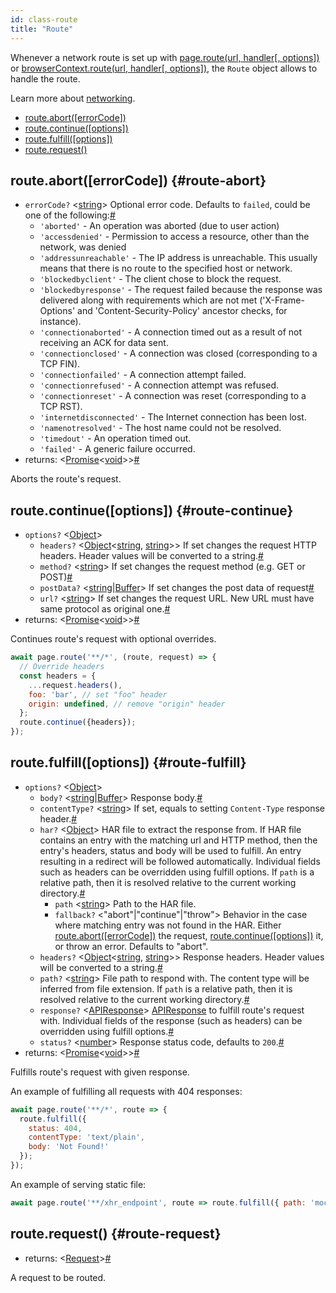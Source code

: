 ```yaml
---
id: class-route
title: "Route"
---
```


Whenever a network route is set up with [page.route(url, handler[, options])](./api/class-page.mdx#page-route) or [browserContext.route(url, handler[, options])](./api/class-browsercontext.mdx#browser-context-route), the `Route` object allows to handle the route.

Learn more about [networking](../network.mdx).


- [route.abort([errorCode])](./api/class-route.mdx#route-abort)
- [route.continue([options])](./api/class-route.mdx#route-continue)
- [route.fulfill([options])](./api/class-route.mdx#route-fulfill)
- [route.request()](./api/class-route.mdx#route-request)

## route.abort([errorCode]) {#route-abort}
- `errorCode?`<a aria-hidden="true" tabindex="-1" class="list-anchor-link" id="route-abort-option-error-code"/> &#60;[string]&#62; Optional error code. Defaults to `failed`, could be one of the following:<a href="#route-abort-option-error-code" class="list-anchor">#</a>
  * `'aborted'` - An operation was aborted (due to user action)
  * `'accessdenied'` - Permission to access a resource, other than the network, was denied
  * `'addressunreachable'` - The IP address is unreachable. This usually means that there is no route to the specified host or network.
  * `'blockedbyclient'` - The client chose to block the request.
  * `'blockedbyresponse'` - The request failed because the response was delivered along with requirements which are not met ('X-Frame-Options' and 'Content-Security-Policy' ancestor checks, for instance).
  * `'connectionaborted'` - A connection timed out as a result of not receiving an ACK for data sent.
  * `'connectionclosed'` - A connection was closed (corresponding to a TCP FIN).
  * `'connectionfailed'` - A connection attempt failed.
  * `'connectionrefused'` - A connection attempt was refused.
  * `'connectionreset'` - A connection was reset (corresponding to a TCP RST).
  * `'internetdisconnected'` - The Internet connection has been lost.
  * `'namenotresolved'` - The host name could not be resolved.
  * `'timedout'` - An operation timed out.
  * `'failed'` - A generic failure occurred.
- returns:<a aria-hidden="true" tabindex="-1" class="list-anchor-link" id="route-abort-return"/> &#60;[Promise]<[void]>&#62;<a href="#route-abort-return" class="list-anchor">#</a>

Aborts the route's request.

## route.continue([options]) {#route-continue}
- `options?` &#60;[Object]&#62;
  - `headers?`<a aria-hidden="true" tabindex="-1" class="list-anchor-link" id="route-continue-option-headers"/> &#60;[Object]<[string], [string]>&#62; If set changes the request HTTP headers. Header values will be converted to a string.<a href="#route-continue-option-headers" class="list-anchor">#</a>
  - `method?`<a aria-hidden="true" tabindex="-1" class="list-anchor-link" id="route-continue-option-method"/> &#60;[string]&#62; If set changes the request method (e.g. GET or POST)<a href="#route-continue-option-method" class="list-anchor">#</a>
  - `postData?`<a aria-hidden="true" tabindex="-1" class="list-anchor-link" id="route-continue-option-post-data"/> &#60;[string]|[Buffer]&#62; If set changes the post data of request<a href="#route-continue-option-post-data" class="list-anchor">#</a>
  - `url?`<a aria-hidden="true" tabindex="-1" class="list-anchor-link" id="route-continue-option-url"/> &#60;[string]&#62; If set changes the request URL. New URL must have same protocol as original one.<a href="#route-continue-option-url" class="list-anchor">#</a>
- returns:<a aria-hidden="true" tabindex="-1" class="list-anchor-link" id="route-continue-return"/> &#60;[Promise]<[void]>&#62;<a href="#route-continue-return" class="list-anchor">#</a>

Continues route's request with optional overrides.

```js
await page.route('**/*', (route, request) => {
  // Override headers
  const headers = {
    ...request.headers(),
    foo: 'bar', // set "foo" header
    origin: undefined, // remove "origin" header
  };
  route.continue({headers});
});
```

## route.fulfill([options]) {#route-fulfill}
- `options?` &#60;[Object]&#62;
  - `body?`<a aria-hidden="true" tabindex="-1" class="list-anchor-link" id="route-fulfill-option-body"/> &#60;[string]|[Buffer]&#62; Response body.<a href="#route-fulfill-option-body" class="list-anchor">#</a>
  - `contentType?`<a aria-hidden="true" tabindex="-1" class="list-anchor-link" id="route-fulfill-option-content-type"/> &#60;[string]&#62; If set, equals to setting `Content-Type` response header.<a href="#route-fulfill-option-content-type" class="list-anchor">#</a>
  - `har?`<a aria-hidden="true" tabindex="-1" class="list-anchor-link" id="route-fulfill-option-har"/> &#60;[Object]&#62; HAR file to extract the response from. If HAR file contains an entry with the matching url and HTTP method, then the entry's headers, status and body will be used to fulfill. An entry resulting in a redirect will be followed automatically. Individual fields such as headers can be overridden using fulfill options. If `path` is a relative path, then it is resolved relative to the current working directory.<a href="#route-fulfill-option-har" class="list-anchor">#</a>
    - `path` &#60;[string]&#62; Path to the HAR file.
    - `fallback?` &#60;"abort"|"continue"|"throw"&#62; Behavior in the case where matching entry was not found in the HAR. Either [route.abort([errorCode])](./api/class-route.mdx#route-abort) the request, [route.continue([options])](./api/class-route.mdx#route-continue) it, or throw an error. Defaults to "abort".
  - `headers?`<a aria-hidden="true" tabindex="-1" class="list-anchor-link" id="route-fulfill-option-headers"/> &#60;[Object]<[string], [string]>&#62; Response headers. Header values will be converted to a string.<a href="#route-fulfill-option-headers" class="list-anchor">#</a>
  - `path?`<a aria-hidden="true" tabindex="-1" class="list-anchor-link" id="route-fulfill-option-path"/> &#60;[string]&#62; File path to respond with. The content type will be inferred from file extension. If `path` is a relative path, then it is resolved relative to the current working directory.<a href="#route-fulfill-option-path" class="list-anchor">#</a>
  - `response?`<a aria-hidden="true" tabindex="-1" class="list-anchor-link" id="route-fulfill-option-response"/> &#60;[APIResponse]&#62; [APIResponse] to fulfill route's request with. Individual fields of the response (such as headers) can be overridden using fulfill options.<a href="#route-fulfill-option-response" class="list-anchor">#</a>
  - `status?`<a aria-hidden="true" tabindex="-1" class="list-anchor-link" id="route-fulfill-option-status"/> &#60;[number]&#62; Response status code, defaults to `200`.<a href="#route-fulfill-option-status" class="list-anchor">#</a>
- returns:<a aria-hidden="true" tabindex="-1" class="list-anchor-link" id="route-fulfill-return"/> &#60;[Promise]<[void]>&#62;<a href="#route-fulfill-return" class="list-anchor">#</a>

Fulfills route's request with given response.

An example of fulfilling all requests with 404 responses:

```js
await page.route('**/*', route => {
  route.fulfill({
    status: 404,
    contentType: 'text/plain',
    body: 'Not Found!'
  });
});
```

An example of serving static file:

```js
await page.route('**/xhr_endpoint', route => route.fulfill({ path: 'mock_data.json' }));
```

## route.request() {#route-request}
- returns:<a aria-hidden="true" tabindex="-1" class="list-anchor-link" id="route-request-return"/> &#60;[Request]&#62;<a href="#route-request-return" class="list-anchor">#</a>

A request to be routed.

[Accessibility]: ./api/class-accessibility.mdx "Accessibility"
[Android]: ./api/class-android.mdx "Android"
[AndroidDevice]: ./api/class-androiddevice.mdx "AndroidDevice"
[AndroidInput]: ./api/class-androidinput.mdx "AndroidInput"
[AndroidSocket]: ./api/class-androidsocket.mdx "AndroidSocket"
[AndroidWebView]: ./api/class-androidwebview.mdx "AndroidWebView"
[APIRequest]: ./api/class-apirequest.mdx "APIRequest"
[APIRequestContext]: ./api/class-apirequestcontext.mdx "APIRequestContext"
[APIResponse]: ./api/class-apiresponse.mdx "APIResponse"
[APIResponseAssertions]: ./test-assertions.mdx "APIResponseAssertions"
[Browser]: ./api/class-browser.mdx "Browser"
[BrowserContext]: ./api/class-browsercontext.mdx "BrowserContext"
[BrowserServer]: ./api/class-browserserver.mdx "BrowserServer"
[BrowserType]: ./api/class-browsertype.mdx "BrowserType"
[CDPSession]: ./api/class-cdpsession.mdx "CDPSession"
[ConsoleMessage]: ./api/class-consolemessage.mdx "ConsoleMessage"
[Coverage]: ./api/class-coverage.mdx "Coverage"
[Dialog]: ./api/class-dialog.mdx "Dialog"
[Download]: ./api/class-download.mdx "Download"
[Electron]: ./api/class-electron.mdx "Electron"
[ElectronApplication]: ./api/class-electronapplication.mdx "ElectronApplication"
[ElementHandle]: ./api/class-elementhandle.mdx "ElementHandle"
[FileChooser]: ./api/class-filechooser.mdx "FileChooser"
[Frame]: ./api/class-frame.mdx "Frame"
[FrameLocator]: ./api/class-framelocator.mdx "FrameLocator"
[JSHandle]: ./api/class-jshandle.mdx "JSHandle"
[Keyboard]: ./api/class-keyboard.mdx "Keyboard"
[Locator]: ./api/class-locator.mdx "Locator"
[LocatorAssertions]: ./test-assertions.mdx "LocatorAssertions"
[Logger]: ./api/class-logger.mdx "Logger"
[Mouse]: ./api/class-mouse.mdx "Mouse"
[Page]: ./api/class-page.mdx "Page"
[PageAssertions]: ./test-assertions.mdx "PageAssertions"
[Playwright]: ./api/class-playwright.mdx "Playwright"
[PlaywrightAssertions]: ./test-assertions.mdx "PlaywrightAssertions"
[Request]: ./api/class-request.mdx "Request"
[Response]: ./api/class-response.mdx "Response"
[Route]: ./api/class-route.mdx "Route"
[ScreenshotAssertions]: ./test-assertions.mdx "ScreenshotAssertions"
[Selectors]: ./api/class-selectors.mdx "Selectors"
[TimeoutError]: ./api/class-timeouterror.mdx "TimeoutError"
[Touchscreen]: ./api/class-touchscreen.mdx "Touchscreen"
[Tracing]: ./api/class-tracing.mdx "Tracing"
[Video]: ./api/class-video.mdx "Video"
[WebSocket]: ./api/class-websocket.mdx "WebSocket"
[Worker]: ./api/class-worker.mdx "Worker"
[Fixtures]: ./api/class-fixtures.mdx "Fixtures"
[Test]: ./api/class-test.mdx "Test"
[TestConfig]: ./api/class-testconfig.mdx "TestConfig"
[TestError]: ./api/class-testerror.mdx "TestError"
[TestInfo]: ./api/class-testinfo.mdx "TestInfo"
[TestOptions]: ./api/class-testoptions.mdx "TestOptions"
[TestProject]: ./api/class-testproject.mdx "TestProject"
[WorkerInfo]: ./api/class-workerinfo.mdx "WorkerInfo"
[Location]: ./api/class-location.mdx "Location"
[Reporter]: ./api/class-reporter.mdx "Reporter"
[Suite]: ./api/class-suite.mdx "Suite"
[TestCase]: ./api/class-testcase.mdx "TestCase"
[TestResult]: ./api/class-testresult.mdx "TestResult"
[TestStep]: ./api/class-teststep.mdx "TestStep"
[Element]: https://developer.mozilla.org/en-US/docs/Web/API/element "Element"
[EvaluationArgument]: ./evaluating.mdx#evaluation-argument "EvaluationArgument"
[Promise]: https://developer.mozilla.org/en-US/docs/Web/JavaScript/Reference/Global_Objects/Promise "Promise"
[iterator]: https://developer.mozilla.org/en-US/docs/Web/JavaScript/Reference/Iteration_protocols "Iterator"
[origin]: https://developer.mozilla.org/en-US/docs/Glossary/Origin "Origin"
[selector]: https://developer.mozilla.org/en-US/docs/Web/CSS/CSS_Selectors "selector"
[Serializable]: https://developer.mozilla.org/en-US/docs/Web/JavaScript/Reference/Global_Objects/JSON/stringify#Description "Serializable"
[UIEvent.detail]: https://developer.mozilla.org/en-US/docs/Web/API/UIEvent/detail "UIEvent.detail"
[UnixTime]: https://en.wikipedia.org/wiki/Unix_time "Unix Time"
[xpath]: https://developer.mozilla.org/en-US/docs/Web/XPath "xpath"

[Array]: https://developer.mozilla.org/en-US/docs/Web/JavaScript/Reference/Global_Objects/Array "Array"
[boolean]: https://developer.mozilla.org/en-US/docs/Web/JavaScript/Data_structures#Boolean_type "Boolean"
[Buffer]: https://nodejs.org/api/buffer.html#buffer_class_buffer "Buffer"
[ChildProcess]: https://nodejs.org/api/child_process.html "ChildProcess"
[Error]: https://nodejs.org/api/errors.html#errors_class_error "Error"
[EventEmitter]: https://nodejs.org/api/events.html#events_class_eventemitter "EventEmitter"
[function]: https://developer.mozilla.org/en-US/docs/Web/JavaScript/Reference/Global_Objects/Function "Function"
[Map]: https://developer.mozilla.org/en-US/docs/Web/JavaScript/Reference/Global_Objects/Map "Map"
[null]: https://developer.mozilla.org/en-US/docs/Web/JavaScript/Reference/Global_Objects/null "null"
[number]: https://developer.mozilla.org/en-US/docs/Web/JavaScript/Data_structures#Number_type "Number"
[Object]: https://developer.mozilla.org/en-US/docs/Web/JavaScript/Reference/Global_Objects/Object "Object"
[Promise]: https://developer.mozilla.org/en-US/docs/Web/JavaScript/Reference/Global_Objects/Promise "Promise"
[Readable]: https://nodejs.org/api/stream.html#stream_class_stream_readable "Readable"
[RegExp]: https://developer.mozilla.org/en-US/docs/Web/JavaScript/Reference/Global_Objects/RegExp "RegExp"
[string]: https://developer.mozilla.org/en-US/docs/Web/JavaScript/Data_structures#String_type "string"
[void]: https://developer.mozilla.org/en-US/docs/Web/JavaScript/Reference/Global_Objects/undefined "void"
[URL]: https://nodejs.org/api/url.html "URL"

[all available image tags]: https://mcr.microsoft.com/v2/playwright/tags/list "all available image tags"
[Docker Hub]: https://hub.docker.com/_/microsoft-playwright "Docker Hub"
[Dockerfile.focal]: https://github.com/microsoft/playwright/blob/master/utils/docker/Dockerfile.focal "Dockerfile.focal"
